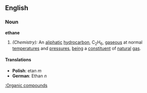 ==English==
===Noun===
'''ethane'''
#''(Chemistry):'' An [[aliphatic]] [[hydrocarbon]], C<sub>2</sub>H<sub>6</sub>, [[gaseous]] at normal [[temperature]]s and [[pressure]]s, [[being]] a [[constituent]] of [[natural]] [[gas]].
====Translations====
*'''Polish''': etan ''m''
*'''German''': Ethan ''n''

[[Category|:Organic compounds]]